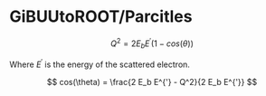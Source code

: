 # GiBUUtoROOT/Parcitles

$$
Q^2 = 2 E_b E^{'} (1 - cos(\theta))
$$

Where $E^{'}$ is the energy of the scattered electron.

$$
cos(\theta) = \frac{2 E_b E^{'} - Q^2}{2 E_b E^{'}}
$$


